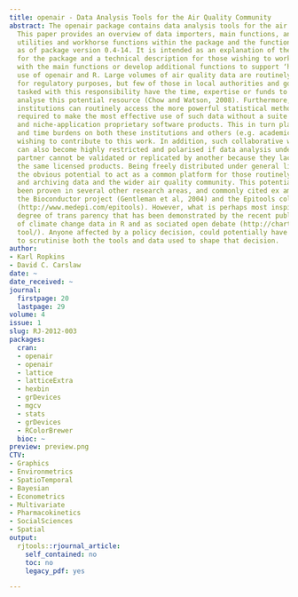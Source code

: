 ```yaml
---
title: openair - Data Analysis Tools for the Air Quality Community
abstract: The openair package contains data analysis tools for the air quality community.
  This paper provides an overview of data importers, main functions, and selected
  utilities and workhorse functions within the package and the function output class,
  as of package version 0.4-14. It is intended as an explanation of the rationale
  for the package and a technical description for those wishing to work more interactively
  with the main functions or develop additional functions to support ‘higher level’
  use of openair and R. Large volumes of air quality data are routinely collected
  for regulatory purposes, but few of those in local authorities and government bodies
  tasked with this responsibility have the time, expertise or funds to comprehensively
  analyse this potential resource (Chow and Watson, 2008). Furthermore, few of these
  institutions can routinely access the more powerful statistical methods typically
  required to make the most effective use of such data without a suite of often expensive
  and niche-application proprietary software products. This in turn places large cost
  and time burdens on both these institutions and others (e.g. academic or commercial)
  wishing to contribute to this work. In addition, such collaborative working practices
  can also become highly restricted and polarised if data analysis undertaken by one
  partner cannot be validated or replicated by another because they lack access to
  the same licensed products. Being freely distributed under general licence, R has
  the obvious potential to act as a common platform for those routinely collecting
  and archiving data and the wider air quality community. This potential has already
  been proven in several other research areas, and commonly cited ex amples include
  the Bioconductor project (Gentleman et al, 2004) and the Epitools collaboration
  (http://www.medepi.com/epitools). However, what is perhaps most inspiring is the
  degree of trans parency that has been demonstrated by the recent public analysis
  of climate change data in R and as sociated open debate (http://chartsgraphs.wordpress.com/category/r-climate-data-analysis
  tool/). Anyone affected by a policy decision, could potentially have unlimited access
  to scrutinise both the tools and data used to shape that decision.
author:
- Karl Ropkins
- David C. Carslaw
date: ~
date_received: ~
journal:
  firstpage: 20
  lastpage: 29
volume: 4
issue: 1
slug: RJ-2012-003
packages:
  cran:
  - openair
  - openair
  - lattice
  - latticeExtra
  - hexbin
  - grDevices
  - mgcv
  - stats
  - grDevices
  - RColorBrewer
  bioc: ~
preview: preview.png
CTV:
- Graphics
- Environmetrics
- SpatioTemporal
- Bayesian
- Econometrics
- Multivariate
- Pharmacokinetics
- SocialSciences
- Spatial
output:
  rjtools::rjournal_article:
    self_contained: no
    toc: no
    legacy_pdf: yes

---
```

